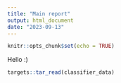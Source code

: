 ```yaml
---
title: "Main report"
output: html_document
date: "2023-09-13"
---
```


```r
knitr::opts_chunk$set(echo = TRUE)
```

Hello :) 

```r
targets::tar_read(classifier_data)
```

